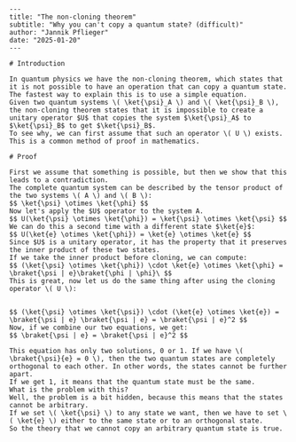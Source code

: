 ```
---
title: "The non-cloning theorem"
subtitle: "Why you can't copy a quantum state? (difficult)"
author: "Jannik Pflieger"
date: "2025-01-20"
---

# Introduction

In quantum physics we have the non-cloning theorem, which states that it is not possible to have an operation that can copy a quantum state.
The fastest way to explain this is to use a simple equation.
Given two quantum systems \( \ket{\psi}_A \) and \( \ket{\psi}_B \), the non-cloning theorem states that it is impossible to create a unitary operator $U$ that copies the system $\ket{\psi}_A$ to $\ket{\psi}_B$ to get $\ket{\psi}_B$.
To see why, we can first assume that such an operator \( U \) exists.
This is a common method of proof in mathematics.

# Proof

First we assume that something is possible, but then we show that this leads to a contradiction.
The complete quantum system can be described by the tensor product of the two systems \( A \) and \( B \):
$$ \ket{\psi} \otimes \ket{\phi} $$
Now let's apply the $U$ operator to the system A.
$$ U(\ket{\psi} \otimes \ket{\phi}) = \ket{\psi} \otimes \ket{\psi} $$
We can do this a second time with a different state $\ket{e}$:
$$ U(\ket{e} \otimes \ket{\phi}) = \ket{e} \otimes \ket{e} $$
Since $U$ is a unitary operator, it has the property that it preserves the inner product of these two states.
If we take the inner product before cloning, we can compute:
$$ (\ket{\psi} \otimes \ket{\phi}) \cdot \ket{e} \otimes \ket{\phi} = \braket{\psi | e}\braket{\phi | \phi}\ $$
This is great, now let us do the same thing after using the cloning operator \( U \):


$$ (\ket{\psi} \otimes \ket{\psi}) \cdot (\ket{e} \otimes \ket{e}) = \braket{\psi | e} \braket{\psi | e} = \braket{\psi | e}^2 $$
Now, if we combine our two equations, we get:
$$ \braket{\psi | e} = \braket{\psi | e}^2 $$

This equation has only two solutions, 0 or 1. If we have \( \braket{\psi}{e} = 0 \), then the two quantum states are completely orthogonal to each other. In other words, the states cannot be further apart.
If we get 1, it means that the quantum state must be the same.
What is the problem with this?
Well, the problem is a bit hidden, because this means that the states cannot be arbitrary.
If we set \( \ket{\psi} \) to any state we want, then we have to set \( \ket{e} \) either to the same state or to an orthogonal state.
So the theory that we cannot copy an arbitrary quantum state is true.

```